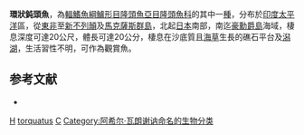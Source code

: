 {{Speciesbox
| taxon = Cymolutes torquatus
| binomial_authority = [[Achille_Valenciennes|Valenciennes]], 1840
| status = LC
| status_system = IUCN3.1
| synonyms = *''Xyrichthys torquatus''<br /><small>Valenciennes, 1840</small>
}}

'''環狀鈍頭魚'''，為[[輻鰭魚綱|輻鰭魚綱]][[鱸形目|鱸形目]][[隆頭魚亞目|隆頭魚亞目]][[隆頭魚科|隆頭魚科]]的其中一[[種|種]]，分布於[[印度|印度]][[太平洋|太平洋]]區，從[[東非|東非]]至[[新不列顛|新不列顛]]及[[馬克薩斯群島|馬克薩斯群島]]，北起[[日本|日本]]南部，南迄[[豪勳爵島|豪勳爵島]]海域，棲息深度可達20公尺，體長可達20公分，棲息在沙底質且[[海草|海草]]生長的礁石平台及[[潟湖|潟湖]]，生活習性不明，可作為觀賞魚。

==参考文献==
*{{FishBase_species|genus=Cymolutes|species=torquatus|year=2013|month=7}}

{{Taxonbar}}

[[Category:觀賞魚|H]]
[[Category:鈍頭魚屬|torquatus]]
[[Category:1840年描述的魚類|C]]
[[Category:阿希尔·瓦朗谢讷命名的生物分类|Category:阿希尔·瓦朗谢讷命名的生物分类]]


{{鱸形目小作品}}